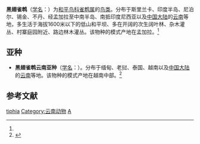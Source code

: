 {{Speciesbox
| name = 黑翅雀鹎
| image = Common Iora.jpg
| image_width = 260px
| image2 = Aegithina tiphia - Common Iora XC125847.ogg
| status = LC | status_system = IUCN3.1
| genus = Aegithina
| species = tiphia
| authority = ([[卡尔·林奈|Linnaeus]])<ref name='id2741'>{{cite web| url =http://www.bioinfo.cn/db05/BjdwSpecies.php?action=view&id=2741| title =黑翅雀鹎| work =《中国动物物种编目数据库》| publisher =中国科学院微生物研究所| author =中国科学院动物研究所| accessdate =2009-04-04| deadurl =yes| archiveurl =https://web.archive.org/web/20160305025441/http://www.bioinfo.cn/db05/BjdwSpecies.php?action=view&id=2741| archivedate =2016-03-05}}</ref>
}}

'''黑翅雀鹎'''（[[学名|学名]]：{{lang|la|''Aegithina tiphia''}}）为[[和平鸟科|和平鸟科]][[雀鹎属|雀鹎属]]的[[鸟类|鸟类]]。分布于斯里兰卡、印度半岛、尼泊尔、锡金、不丹、经孟加拉至中南半岛、南抵印度尼西亚以及[[中国大陆|中国大陆]]的[[云南|云南]]等地，多生活于海拔1600米以下的低山和平坝、多在开阔的次生阔叶林、杂木灌丛、村寨庭园附近、路边林木灌丛。该物种的模式产地在孟加拉。<ref name='id2741'/>

== 亚种 ==
*'''黑翅雀鹎云南亚种'''（[[学名|学名]]：{{lang|la|''Aegithina tiphia philipi''}}）。分布于缅甸、老挝、泰国、越南以及[[中国大陆|中国大陆]]的[[云南|云南]]等地。该物种的模式产地在越南中部。<ref name='id2742'>{{cite web| url =http://www.bioinfo.cn/db05/BjdwSpecies.php?action=view&id=2742| title =黑翅雀鹎云南亚种| work =《中国动物物种编目数据库》| publisher =中国科学院微生物研究所| author =中国科学院动物研究所| accessdate =2009-04-04| deadurl =yes| archiveurl =https://web.archive.org/web/20160305091458/http://www.bioinfo.cn/db05/BjdwSpecies.php?action=view&id=2742| archivedate =2016-03-05}}</ref>

== 参考文献 ==
{{reflist}}
{{Taxonbar|from=Q26537}}

[[Category:雀鹎属|tiphia]]
[[Category:云南动物|Category:云南动物]]
[[Category:1758年描述的鳥類|A]]


{{雀形目小作品}}